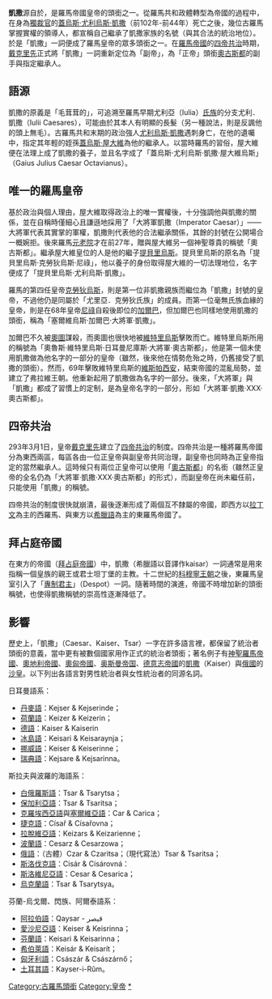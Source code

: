 {{unreferenced|time=2010-2-24}}
'''凱撒'''源自於{{lang-la|Cæsar}}，是羅馬帝國皇帝的頭銜之一。從羅馬共和政體轉型為帝國的過程中，在身為[[獨裁官|獨裁官]]的[[朱利烏斯·凱撒|蓋烏斯·尤利烏斯·凱撒]]（前102年-前44年）死亡之後，幾位古羅馬掌握實權的領導人，都宣稱自己繼承了凱撒家族的名號（與其合法的統治地位）。於是「凱撒」一詞便成了羅馬皇帝的眾多頭銜之一。在[[羅馬帝國|羅馬帝國]]的[[四帝共治|四帝共治]]時期，[[戴克里先|戴克里先]]正式將「凱撒」一詞重新定位為「副帝」，為「正帝」頭銜[[奧古斯都_(稱號)|奧古斯都]]的副手與指定繼承人。

== 語源 ==
凱撒的原義是「毛茸茸的」，可追溯至羅馬早期尤利亞（Iulia）[[氏族|氏族]]的分支尤利．凱撒（Iulii Caesares），可能由於其本人有明顯的長髮（另一種說法，則是反諷他的頭上無毛）。古羅馬共和末期的政治強人[[尤利烏斯·凱撒|尤利烏斯·凱撒]]遇刺身亡，在他的遺囑中，指定其年輕的姪孫[[屋大維|蓋烏斯·屋大維]]為他的繼承人。以當時羅馬的習俗，屋大維便在法理上成了凱撒的養子，並且名字成了「蓋烏斯·尤利烏斯·凱撒·屋大維烏斯」（Gaius Julius Caesar Octavianus）。

== 唯一的羅馬皇帝 ==
基於政治與個人理由，屋大維取得政治上的唯一實權後，十分強調他與凱撒的關係，並在自稱時僅細心且謙遜地採用了「大將軍凱撒（Imperator Caesar）」——大將軍代表其實掌的軍權，凱撒則代表他的合法繼承關係，其餘的封號在公開場合一概婉拒。後來羅馬[[元老院|元老院]]才在前27年，贈與屋大維另一個神聖尊貴的稱號「奧古斯都」。繼承屋大維皇位的人是他的繼子[[提貝里烏斯|提貝里烏斯]]。提貝里烏斯的原名為「提貝里烏斯·克勞狄烏斯·尼祿」，他以養子的身份取得屋大維的一切法理地位，名字便成了「提貝里烏斯·尤利烏斯·凱撒」。

羅馬的第四任皇帝[[克勞狄烏斯|克勞狄烏斯]]，則是第一位非凱撒親族而繼位為「凱撒」封號的皇帝，不過他仍是同屬於「尤里亞．克勞狄氏族」的成員。而第一位毫無氏族血緣的皇帝，則是在68年皇帝[[尼祿|尼祿]]自殺後即位的[[加爾巴|加爾巴]]，但加爾巴也同樣地使用凱撒的頭銜，稱為「塞爾維烏斯·加爾巴·大將軍·凱撒」。

加爾巴不久被[[奧索|奧圖]]謀殺，而奧圖也很快地被[[維特里烏斯|維特里烏斯]]擊敗而亡。維特里烏斯所用的稱號為「奧魯斯·維特里烏斯·日耳曼尼庫斯·大將軍·奧古斯都」，他是第一個未使用凱撒做為他名字的一部分的皇帝（雖然，後來他在情勢危殆之時，仍舊接受了凱撒的頭銜）。然而，69年擊敗維特里烏斯的[[韋帕薌|維斯帕西安]]，結束帝國的混亂局勢，並建立了弗拉維王朝。他重新起用了凱撒做為名字的一部分。後來，「大將軍」與「凱撒」都成了習慣上的定制，是為皇帝名字的一部分，形如「大將軍·凱撒·XXX·奧古斯都」。

== 四帝共治 ==
{{main|四帝共治制}}
293年3月1日，皇帝[[戴克里先|戴克里先]]建立了[[四帝共治制|四帝共治]]的制度。四帝共治是一種將羅馬帝國分為東西兩區，每區各由一位正皇帝與副皇帝共同治理，副皇帝也同時為正皇帝指定的當然繼承人。這時候只有兩位正皇帝可以使用「[[奧古斯都_(稱號)|奧古斯都]]」的名銜（雖然正皇帝的全名仍為「大將軍·凱撒·XXX·奧古斯都」的形式），而副皇帝在尚未繼任前，只能使用「凱撒」的稱號。

四帝共治的制度很快就崩潰，最後逐漸形成了兩個互不隸屬的帝國，即西方以[[拉丁文|拉丁文]]為主的西羅馬、與東方以[[希臘語|希臘語]]為主的東羅馬帝國了。

== 拜占庭帝國 ==
在東方的帝國（[[拜占庭帝國|拜占庭帝國]]）中，凱撒（希臘語以音譯作kaisar）一詞通常是用來指稱一個皇族的親王或君士坦丁堡的主教。十二世紀的[[科穆寧王朝|科穆寧王朝]]之後，東羅馬皇室引入了「[[专制君主_(宫廷头衔)|專制君主]]」（Despot）一詞。隨著時間的演進，帝國不時增加新的頭銜稱號，也使得凱撒稱號的崇高性逐漸降低了。

== 影響 ==
歷史上，「凱撒」（Caesar、Kaiser、Tsar）一字在許多語言裡，都保留了統治者頭銜的意義，當中更有被數個國家用作正式的統治者頭銜；著名例子有[[神聖羅馬帝國|神聖羅馬帝國]]、[[奧地利帝國|奧地利帝國]]、[[奧匈帝國|奧匈帝國]]、[[奥斯曼帝国|奥斯曼帝国]]、[[德意志帝國|德意志帝國]]的[[凱撒_(德國)|凱撒]]（Kaiser）與[[俄羅斯帝國|俄國]]的[[沙皇|沙皇]]。以下列出各語言對男性統治者與女性統治者的同源名詞。

日耳曼語系：
* [[丹麥語|丹麥語]]：Kejser & Kejserinde；
* [[荷蘭語|荷蘭語]]：Keizer & Keizerin；
* [[德語|德語]]：Kaiser & Kaiserin
* [[冰島語|冰島語]]：Keisari & Keisaraynja；
* [[挪威語|挪威語]]：Keiser & Keiserinne；
* [[瑞典語|瑞典語]]：Kejsare & Kejsarinna。

斯拉夫與波羅的海語系：
* [[白俄羅斯語|白俄羅斯語]]：Tsar & Tsarytsa；
* [[保加利亞語|保加利亞語]]：Tsar & Tsaritsa；
* [[克羅埃西亞語|克羅埃西亞語]]與[[塞爾維亞語|塞爾維亞語]]：Car & Carica；
* [[捷克語|捷克語]]：Císař & Císařovna；
* [[拉脫維亞語|拉脫維亞語]]：Keizars & Keizarienne；
* [[波蘭語|波蘭語]]：Cesarz & Cesarzowa；
* [[俄語|俄語]]：（古體）Czar & Czaritsa；（現代寫法）Tsar & Tsaritsa；
* [[斯洛伐克語|斯洛伐克語]]：Cisár & Cisárovná：
* [[斯洛維尼亞語|斯洛維尼亞語]]：Cesar & Cesarica；
* [[烏克蘭語|烏克蘭語]]：Tsar & Tsarytsya。

芬蘭-烏戈爾、閃族、阿爾泰語系：
* [[阿拉伯語|阿拉伯語]]：Qaysar - قيصر
* [[愛沙尼亞語|愛沙尼亞語]]：Keiser & Keisrinna；
* [[芬蘭語|芬蘭語]]：Keisari & Keisarinna；
* [[希伯萊語|希伯萊語]]：Keisár & Keisarít；
* [[匈牙利語|匈牙利語]]：Császár & Császárnő；
* [[土耳其語|土耳其語]]：Kayser-i-Rûm。

{{古罗马}}
[[Category:古羅馬頭銜|Category:古羅馬頭銜]]
[[Category:皇帝|Category:皇帝]]
[[Category:头衔“凯撒”持有者|*]]